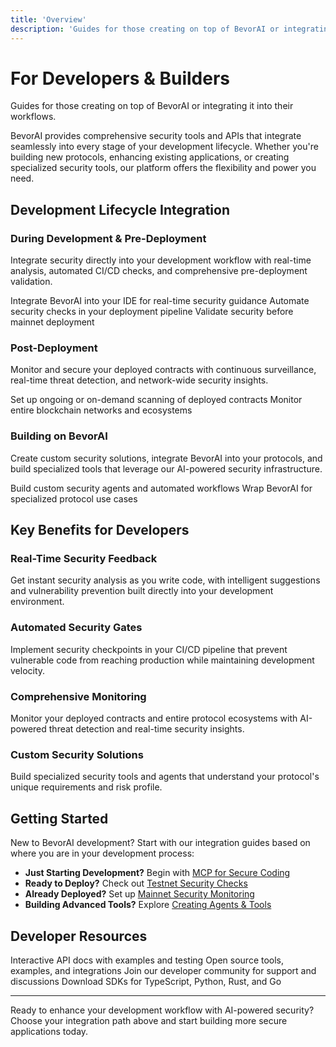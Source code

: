 ```yaml
---
title: 'Overview'
description: 'Guides for those creating on top of BevorAI or integrating it into their workflows'
---
```


# For Developers & Builders

Guides for those creating on top of BevorAI or integrating it into their workflows.

BevorAI provides comprehensive security tools and APIs that integrate seamlessly into every stage of your development lifecycle. Whether you're building new protocols, enhancing existing applications, or creating specialized security tools, our platform offers the flexibility and power you need.

## Development Lifecycle Integration

### During Development & Pre-Deployment

Integrate security directly into your development workflow with real-time analysis, automated CI/CD checks, and comprehensive pre-deployment validation.

<CardGroup cols={3}>
  <Card title="MCP for Secure Coding" icon="code" href="/developers/mcp-secure-coding">
    Integrate BevorAI into your IDE for real-time security guidance
  </Card>
  <Card title="CI/CD Integration" icon="git-branch" href="/developers/cicd-integration">
    Automate security checks in your deployment pipeline
  </Card>
  <Card title="Testnet Security Checks" icon="flask" href="/developers/testnet-security">
    Validate security before mainnet deployment
  </Card>
</CardGroup>

### Post-Deployment

Monitor and secure your deployed contracts with continuous surveillance, real-time threat detection, and network-wide security insights.

<CardGroup cols={2}>
  <Card title="Mainnet Security Monitoring" icon="shield-check" href="/developers/mainnet-monitoring">
    Set up ongoing or on-demand scanning of deployed contracts
  </Card>
  <Card title="Network-Level Monitoring" icon="network-wired" href="/developers/network-monitoring">
    Monitor entire blockchain networks and ecosystems
  </Card>
</CardGroup>

### Building on BevorAI

Create custom security solutions, integrate BevorAI into your protocols, and build specialized tools that leverage our AI-powered security infrastructure.

<CardGroup cols={2}>
  <Card title="Creating Agents & Tools" icon="robot" href="/developers/custom-agents">
    Build custom security agents and automated workflows
  </Card>
  <Card title="Protocol Integration" icon="puzzle-piece" href="/developers/protocol-integration">
    Wrap BevorAI for specialized protocol use cases
  </Card>
</CardGroup>

## Key Benefits for Developers

### **Real-Time Security Feedback**
Get instant security analysis as you write code, with intelligent suggestions and vulnerability prevention built directly into your development environment.

### **Automated Security Gates**
Implement security checkpoints in your CI/CD pipeline that prevent vulnerable code from reaching production while maintaining development velocity.

### **Comprehensive Monitoring**
Monitor your deployed contracts and entire protocol ecosystems with AI-powered threat detection and real-time security insights.

### **Custom Security Solutions**
Build specialized security tools and agents that understand your protocol's unique requirements and risk profile.

## Getting Started

New to BevorAI development? Start with our integration guides based on where you are in your development process:

- **Just Starting Development?** Begin with [MCP for Secure Coding](/developers/mcp-secure-coding)
- **Ready to Deploy?** Check out [Testnet Security Checks](/developers/testnet-security)  
- **Already Deployed?** Set up [Mainnet Security Monitoring](/developers/mainnet-monitoring)
- **Building Advanced Tools?** Explore [Creating Agents & Tools](/developers/custom-agents)

## Developer Resources

<CardGroup cols={2}>
  <Card title="API Documentation" icon="book" href="https://api.bevor.io/docs">
    Interactive API docs with examples and testing
  </Card>
  <Card title="GitHub Repository" icon="github" href="https://github.com/Bevor-Protocol">
    Open source tools, examples, and integrations
  </Card>
  <Card title="Developer Discord" icon="discord" href="https://discord.gg/bevor">
    Join our developer community for support and discussions
  </Card>
  <Card title="SDK Downloads" icon="download" href="/developers/custom-agents#agent-development-kit">
    Download SDKs for TypeScript, Python, Rust, and Go
  </Card>
</CardGroup>

---

Ready to enhance your development workflow with AI-powered security? Choose your integration path above and start building more secure applications today.